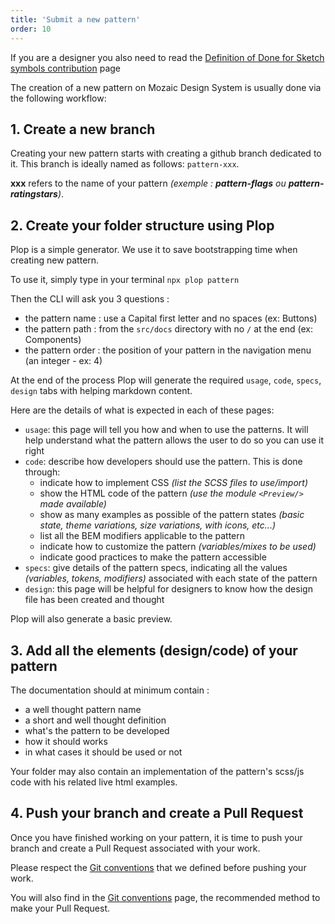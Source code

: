 ```yaml
---
title: 'Submit a new pattern'
order: 10
---
```


<Highlight type="tips" title="Good to know">

If you are a designer you also need to read the [Definition of Done for Sketch symbols contribution](/contributing/designers/design-tools-conventions/) page

</Highlight>

The creation of a new pattern on Mozaic Design System is usually done via the following workflow:

## 1. Create a new branch

Creating your new pattern starts with creating a github branch dedicated to it.
This branch is ideally named as follows: `pattern-xxx`.

**xxx** refers to the name of your pattern _(exemple : **pattern-flags** ou **pattern-ratingstars**)_.

## 2. Create your folder structure using Plop

Plop is a simple generator.
We use it to save bootstrapping time when creating new pattern.

To use it, simply type in your terminal `npx plop pattern`

Then the CLI will ask you 3 questions :

- the pattern name : use a Capital first letter and no spaces (ex: Buttons)
- the pattern path : from the `src/docs` directory with no `/` at the end (ex: Components)
- the pattern order : the position of your pattern in the navigation menu (an integer - ex: 4)

At the end of the process Plop will generate the required `usage`, `code`, `specs`, `design` tabs with helping markdown content.

Here are the details of what is expected in each of these pages:

- `usage`: this page will tell you how and when to use the patterns. It will help understand what the pattern allows the user to do so you can use it right
- `code`: describe how developers should use the pattern. This is done through:
  - indicate how to implement CSS _(list the SCSS files to use/import)_
  - show the HTML code of the pattern _(use the module `<Preview/>` made available)_
  - show as many examples as possible of the pattern states _(basic state, theme variations, size variations, with icons, etc...)_
  - list all the BEM modifiers applicable to the pattern
  - indicate how to customize the pattern _(variables/mixes to be used)_
  - indicate good practices to make the pattern accessible
- `specs`: give details of the pattern specs, indicating all the values _(variables, tokens, modifiers)_ associated with each state of the pattern
- `design`: this page will be helpful for designers to know how the design file has been created and thought

Plop will also generate a basic preview.

## 3. Add all the elements (design/code) of your pattern

The documentation should at minimum contain :

- a well thought pattern name
- a short and well thought definition
- what's the pattern to be developed
- how it should works
- in what cases it should be used or not

Your folder may also contain an implementation of the pattern's scss/js code with his related live html examples.

## 4. Push your branch and create a Pull Request

Once you have finished working on your pattern, it is time to push your branch and create a Pull Request associated with your work.

Please respect the [Git conventions](/contributing/developers/git-conventions/) that we defined before pushing your work.

You will also find in the [Git conventions](/contributing/developers/git-conventions/#pull-requests) page, the recommended method to make your Pull Request.
